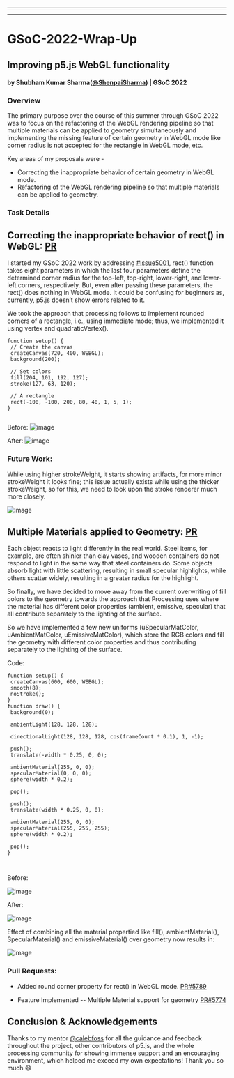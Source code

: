 
  ---
  
  ---
  # GSoC-2022-Wrap-Up

## Improving p5.js WebGL functionality

#### by Shubham Kumar Sharma([@ShenpaiSharma](https://github.com/ShenpaiSharma)) | GSoC 2022

### Overview

The primary purpose over the course of this summer through GSoC 2022 was to focus on the refactoring of the WebGL rendering pipeline so that multiple materials can be applied to geometry simultaneously and implementing the missing feature of certain geometry in WebGL mode like corner radius is not accepted for the rectangle in WebGL mode, etc. 

Key areas of my proposals were -
- Correcting the inappropriate behavior of certain geometry in WebGL mode.
- Refactoring of the WebGL rendering pipeline so that multiple materials can be applied to geometry. 


### Task Details
## Correcting the inappropriate behavior of rect() in WebGL: [PR](https://github.com/processing/p5.js/pull/5789)

I started my GSoC 2022 work by addressing [#issue5001](https://github.com/processing/p5.js/issues/5001), rect() function takes eight parameters in which the last four parameters define the determined corner radius for the top-left, top-right, lower-right, and lower-left corners, respectively. But, even after passing these parameters, the rect() does nothing in WebGL mode. It could be confusing for beginners as, currently, p5.js doesn’t show errors related to it.

We took the approach that processing follows to implement rounded corners of a rectangle, i.e., using immediate mode; thus, we implemented it using vertex and quadraticVertex().

```
function setup() {
 // Create the canvas
 createCanvas(720, 400, WEBGL);
 background(200);
 
 // Set colors
 fill(204, 101, 192, 127);
 stroke(127, 63, 120);
 
 // A rectangle
 rect(-100, -100, 200, 80, 40, 1, 5, 1);
}
 

```

Before:
![image](https://user-images.githubusercontent.com/47415702/189298839-4aac32dc-f74e-4f21-8637-05f2b2c22c82.png)

After:
![image](https://user-images.githubusercontent.com/47415702/189298948-55e9306a-8a5e-4a82-b208-dbdc725365d8.png)

### Future Work:
While using higher strokeWeight, it starts showing artifacts, for more minor strokeWeight it looks fine; this issue actually exists while using the thicker strokeWeight, so for this, we need to look upon the stroke renderer much more closely.

![image](https://user-images.githubusercontent.com/47415702/189299200-25d111b6-b135-4573-8659-f24f6ea8d67c.png)


## Multiple Materials applied to Geometry: [PR](https://github.com/processing/p5.js/pull/5774)
Each object reacts to light differently in the real world. Steel items, for example, are often shinier than clay vases, and wooden containers do not respond to light in the same way that steel containers do. Some objects absorb light with little scattering, resulting in small specular highlights, while others scatter widely, resulting in a greater radius for the highlight. 

So finally, we have decided to move away from the current overwriting of fill colors to the geometry towards the approach that Processing uses where the material has different color properties (ambient, emissive, specular) that all contribute separately to the lighting of the surface.

So we have implemented a few new uniforms (uSpecularMatColor, uAmbientMatColor, uEmissiveMatColor), which store the RGB colors and fill the geometry with different color properties and thus contributing separately to the lighting of the surface.

Code:

```
function setup() {
 createCanvas(600, 600, WEBGL);
 smooth(8);
 noStroke();
}
function draw() {
 background(0);
 
 ambientLight(128, 128, 128);
 
 directionalLight(128, 128, 128, cos(frameCount * 0.1), 1, -1);
 
 push();
 translate(-width * 0.25, 0, 0);
 
 ambientMaterial(255, 0, 0);
 specularMaterial(0, 0, 0);
 sphere(width * 0.2);
 
 pop();
 
 push();
 translate(width * 0.25, 0, 0);
 
 ambientMaterial(255, 0, 0);
 specularMaterial(255, 255, 255);
 sphere(width * 0.2);
 
 pop();
}
 
 
```
Before:

![image](https://user-images.githubusercontent.com/47415702/189299616-9e047451-0d3c-4cb8-b04d-aa37ae1f3572.png)

After:

![image](https://user-images.githubusercontent.com/47415702/189299695-92683040-c3e8-46e8-9fe3-331681535e33.png)


Effect of combining all the material propertied like fill(), ambientMaterial(), SpecularMaterial() and emissiveMaterial() over geometry now results in:

![image](https://user-images.githubusercontent.com/47415702/189299930-430735df-3aaa-46b5-8b4c-7fb1c7db6362.png)

### Pull Requests:
- Added round corner property for rect() in WebGL mode. [PR#5789](https://github.com/processing/p5.js/pull/5789)

- Feature Implemented -- Multiple Material support for geometry [PR#5774](https://github.com/processing/p5.js/pull/5774)

## Conclusion & Acknowledgements
Thanks to my mentor [@calebfoss](https://github.com/calebfoss) for all the guidance and feedback throughout the project, other contributors of p5.js, and the whole processing community for showing immense support and an encouraging environment, which helped me exceed my own expectations! Thank you so much 😄
  
